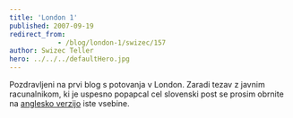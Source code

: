 ```yaml
---
title: 'London 1'
published: 2007-09-19
redirect_from: 
            - /blog/london-1/swizec/157
author: Swizec Teller
hero: ../../../defaultHero.jpg
---
```

Pozdravljeni na prvi blog s potovanja v London. Zaradi tezav z javnim racunalnikom, ki je uspesno popapcal cel slovenski post se prosim obrnite na [anglesko verzijo](http://swizec.com/index.php/lang=en) iste vsebine.